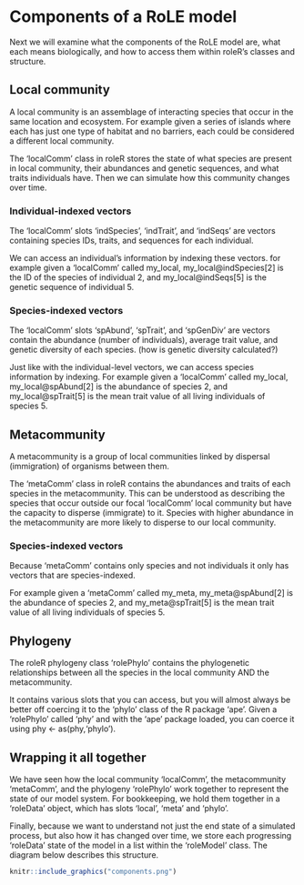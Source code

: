 # Components of a RoLE model

Next we will examine what the components of the RoLE model are, what each means biologically, and how to access them within roleR's classes and structure.

## Local community

A local community is an assemblage of interacting species that occur in the same location and ecosystem. For example given a series of islands where each has just one type of habitat and no barriers, each could be considered a different local community.

The 'localComm' class in roleR stores the state of what species are present in local community, their abundances and genetic sequences, and what traits individuals have. Then we can simulate how this community changes over time.

### Individual-indexed vectors

The 'localComm' slots 'indSpecies', 'indTrait', and 'indSeqs' are vectors containing species IDs, traits, and sequences for each individual.

We can access an individual's information by indexing these vectors. for example given a 'localComm' called my_local, my_local\@indSpecies\[2\] is the ID of the species of individual 2, and my_local\@indSeqs\[5\] is the genetic sequence of individual 5.

### Species-indexed vectors

The 'localComm' slots 'spAbund', 'spTrait', and 'spGenDiv' are vectors contain the abundance (number of individuals), average trait value, and genetic diversity of each species. (how is genetic diversity calculated?)

Just like with the individual-level vectors, we can access species information by indexing. For example given a 'localComm' called my_local, my_local\@spAbund\[2\] is the abundance of species 2, and my_local\@spTrait\[5\] is the mean trait value of all living individuals of species 5.

## Metacommunity

A metacommunity is a group of local communities linked by dispersal (immigration) of organisms between them.

The 'metaComm' class in roleR contains the abundances and traits of each species in the metacommunity. This can be understood as describing the species that occur outside our focal 'localComm' local community but have the capacity to disperse (immigrate) to it. Species with higher abundance in the metacommunity are more likely to disperse to our local community.

### Species-indexed vectors

Because 'metaComm' contains only species and not individuals it only has vectors that are species-indexed.

For example given a 'metaComm' called my_meta, my_meta\@spAbund\[2\] is the abundance of species 2, and my_meta\@spTrait\[5\] is the mean trait value of all living individuals of species 5.

## Phylogeny

The roleR phylogeny class 'rolePhylo' contains the phylogenetic relationships between all the species in the local community AND the metacommunity.

It contains various slots that you can access, but you will almost always be better off coercing it to the 'phylo' class of the R package 'ape'. Given a 'rolePhylo' called 'phy' and with the 'ape' package loaded, you can coerce it using phy \<- as(phy,'phylo').

## Wrapping it all together

We have seen how the local community 'localComm', the metacommunity 'metaComm', and the phylogeny 'rolePhylo' work together to represent the state of our model system. For bookkeeping, we hold them together in a 'roleData' object, which has slots 'local', 'meta' and 'phylo'.

Finally, because we want to understand not just the end state of a simulated process, but also how it has changed over time, we store each progressing 'roleData' state of the model in a list within the 'roleModel' class. The diagram below describes this structure.

```r
knitr::include_graphics("components.png")
```
